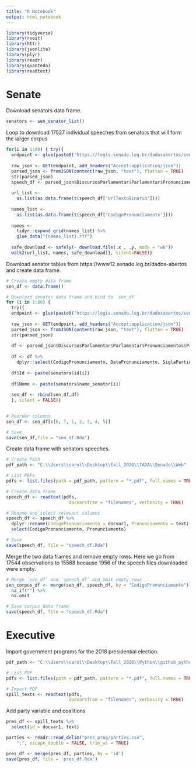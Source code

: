 ```yaml
---
title: "R Notebook"
output: html_notebook
---
```

```r
library(tidyverse)
library(rvest)
library(httr)
library(jsonlite)
library(plyr)
library(readr)
library(quanteda)
library(readtext)
```

# Senate

Download senators data frame. 

```r
senators <- sen_senator_list()
```

Loop to download 17527 individual speeches from senators that will form the larger corpus

```r
for(i in 1:80) { try({
  endpoint <- glue(paste0("https://legis.senado.leg.br/dadosabertos/senador/",   senators$id[i], "/discursos"))
  
  raw_json <- GET(endpoint, add_headers("Accept:application/json"))
  parsed_json <- fromJSON(content(raw_json, "text"), flatten = TRUE)
  str(parsed_json)
  speech_df <- parsed_json$DiscursosParlamentar$Parlamentar$Pronunciamentos$Pronunciamento
  
  url_list <-
    as.list(as.data.frame(t(speech_df['UrlTextoBinario'])))
  
  names_list <- 
    as.list(as.data.frame(t(speech_df['CodigoPronunciamento'])))  
  
  names <- 
    tidyr::expand_grid(names_list) %>%
    glue_data("{names_list}.rtf")
  
  safe_download <- safely(~ download.file(.x , .y, mode = "wb"))
  walk2(url_list, names, safe_download)}, silent=FALSE)}
```


Download senator tables from https://www12.senado.leg.br/dados-abertos and create data frame. 

```r
# Create empty data frame
sen_df <- data.frame()

# Download senator data frame and bind to `sen_df`
for (i in 1:80) {
  try({
  endpoint <- glue(paste0("https://legis.senado.leg.br/dadosabertos/senador/",    senators$id[i], "/discursos"))
  
  raw_json <- GET(endpoint, add_headers("Accept:application/json"))
  parsed_json <- fromJSON(content(raw_json, "text"), flatten = TRUE)
  str(parsed_json)
  
  df <- parsed_json$DiscursosParlamentar$Parlamentar$Pronunciamentos$Pronunciamento
  
  df <- df %>% 
    dplyr::select(CodigoPronunciamento, DataPronunciamento, SiglaPartidoParlamentarNaData,                    UfParlamentarNaData, SessaoPlenaria.NumeroSessao)
  
  df$Id <- paste(senators$id[i])
  
  df$Nome <- paste(senators$name_senator[i])
  
  sen_df <- rbind(sen_df,df)
  }, silent = FALSE)}
  

# Reorder columns
sen_df <- sen_df[c(6, 7, 1, 2, 3, 4, 5)]

# Save
save(sen_df,file = "sen_df.Rda")
```

Create data frame with senators speeches. 

```r
# Create Path
pdf_path <- "C:\\Users\\carol\\Desktop\\Fall_2020\\TADA\\Senado\\Web"

# List PDFs 
pdfs <- list.files(path = pdf_path, pattern = "*.pdf", full.names = TRUE) 

# Create data frame
speech_df <- readtext(pdfs,
                        docvarsfrom = "filenames", verbosity = TRUE)

# Rename and select relevant columns
speech_df <- speech_df %>% 
  dplyr::rename(CodigoPronunciamento = docvar1, Pronunciamento = text) %>% 
  select(CodigoPronunciamento, Pronunciamento)

# Save
save(speech_df, file = "speech_df.Rda")
```


Merge the two data frames and remove empty rows. Here we go from 17544 observations to 15588 because 1956 of the speech files downloaded were empty. 

```r
# Merge `sen_df` and `speech_df` and omit empty rows
sen_corpus_df <- merge(sen_df, speech_df, by = "CodigoPronunciamento") %>% 
  na_if("") %>%
  na.omit 

# Save corpus data frame
save(speech_df, file = "speech_df.Rda")
```

# Executive

Import government programs for the 2018 presidential election.

```r
pdf_path <- "C:\\Users\\carol\\Desktop\\Fall_2020\\Python\\github_python\\tada\\data\\pres_prog"

# List PDF
pdfs <- list.files(path = pdf_path, pattern = "*.pdf", full.names = TRUE) 

# Import PDF
spill_texts <- readtext(pdfs,
                        docvarsfrom = "filenames", verbosity = TRUE)

```

Add party variable and coalitions

```r
pres_df <- spill_texts %>% 
  select(id = docvar1, text) 

parties <- readr::read_delim("pres_prog/parties.csv", 
    ";", escape_double = FALSE, trim_ws = TRUE)

pres_df <- merge(pres_df, parties, by = 'id')
save(pres_df, file = 'pres_df.Rda')
```

